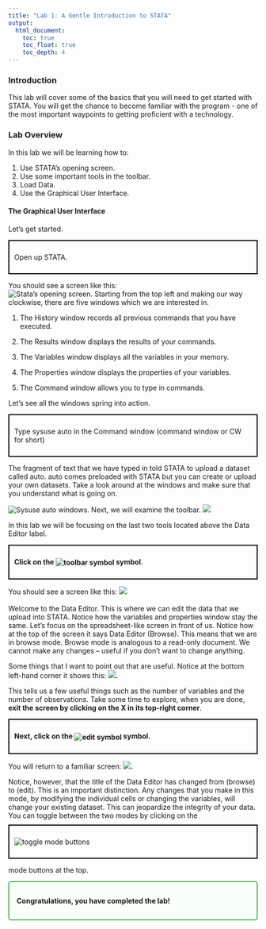 ```yaml
---
title: "Lab 1: A Gentle Introduction to STATA"
output: 
  html_document:
    toc: true
    toc_float: true
    toc_depth: 4
---
```


### Introduction
This lab will cover some of the basics that you will need to get started with STATA. You will get the chance to become familiar with the program - one of the most important waypoints to getting proficient with a technology. 

### Lab Overview
In this lab we will be learning how to:

  1. Use STATA's opening screen.
  2. Use some important tools in the toolbar. 
  3. Load Data. 
  4. Use the Graphical User Interface. 

#### The Graphical User Interface
Let's get started. 

<div style="border: 2px solid black; padding: 10px; margin: 10px 0;">
Open up STATA.
</div>

You should see a screen like this:  
![Stata's opening screen.](/Users/home_folder/econ5060_website/images/lab 1/Picture1.jpg) 
Starting from the top left and making our way clockwise, there are five windows which we are interested in.  

1) The History window records all previous commands that you have executed.  

2) The Results window displays the results of your commands.  

3) The Variables window displays all the variables in your memory.  

4) The Properties window displays the properties of your variables. 

5) The Command window allows you to type in commands.  

Let's see all the windows spring into action.

<div style="border: 2px solid black; padding: 10px; margin: 10px 0;">
Type sysuse auto in the Command window (command window or CW for short)
</div>

The fragment of text that we have typed in told STATA to upload a dataset called auto. auto comes preloaded with STATA but you can create or upload your own datasets. Take a look around at the windows and make sure that you understand what is going on.

![Sysuse auto windows.](/Users/home_folder/econ5060_website/images/lab 1/Picture2.jpg)
Next, we will examine the toolbar. 
![](/Users/home_folder/econ5060_website/images/lab 1/Picture3.png)

In this lab we will be focusing on the last two tools located above the Data Editor label.

<div style="border: 2px solid black; padding: 10px; margin: 10px 0;">
<strong>Click on the
<img src="/Users/home_folder/econ5060_website/images/lab 1/Picture4.jpg" alt="toolbar symbol" style="vertical-align: middle;"> symbol.</strong>
</div>

You should see a screen like this: 
![](/Users/home_folder/econ5060_website/images/lab 1/Picture5.jpg)
<br><br>
Welcome to the Data Editor. This is where we can edit the data that we upload into STATA. Notice how the variables and properties window stay the same. Let’s focus on the spreadsheet-like screen in front of us. Notice how at the top of the screen it says Data Editor (Browse). This means that we are in browse mode. Browse mode is analogous to a read-only document. We cannot make any changes – useful if you don’t want to change anything.  

Some things that I want to point out that are useful. Notice at the bottom left-hand corner it shows this:
![](/Users/home_folder/econ5060_website/images/lab 1/Picture7.jpg). 

This tells us a few useful things such as the number of variables and the number of observations. Take some time to explore, when you are done, <strong>exit the screen by clicking on the X in its top-right corner</strong>.

<div style="border: 2px solid black; padding: 10px; margin: 10px 0;">
<strong>Next, click on the <img src="/Users/home_folder/econ5060_website/images/lab 1/Picture8.jpg" alt="edit symbol" style="vertical-align: middle;"> symbol.</strong>
</div>

You will return to a familiar screen: 
![](/Users/home_folder/econ5060_website/images/lab 1/Picture9.jpg).

Notice, however, that the title of the Data Editor has changed from (browse) to (edit). This is an important distinction. Any changes that you make in this mode, by modifying the individual cells or changing the variables, will change your existing dataset. This can jeopardize the integrity of your data. You can toggle between the two modes by clicking on the
<div style="border: 2px solid black; padding: 10px; margin: 10px 0;">
<img src="/Users/home_folder/econ5060_website/images/lab 1/Picture10.jpg" alt="toggle mode buttons" style="vertical-align: middle;">
</div>
mode buttons at the top.

<div style="border: 2px solid #4CAF50; padding: 15px; border-radius: 5px; background-color: #f9fff9;">
<b>Congratulations, you have completed the lab!</b>
</div>

<div class="tocify-extend-page" data-unique="tocify-extend-page" style="height: 0;"></div>
